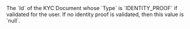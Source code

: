   
<ParamField body="LegalRepresentativeProofOfIdentity" type="string">     
The `Id` of the KYC Document whose `Type` is `IDENTITY_PROOF` if validated for the user. If no identity proof is validated, then this value is `null`.  
</ParamField>